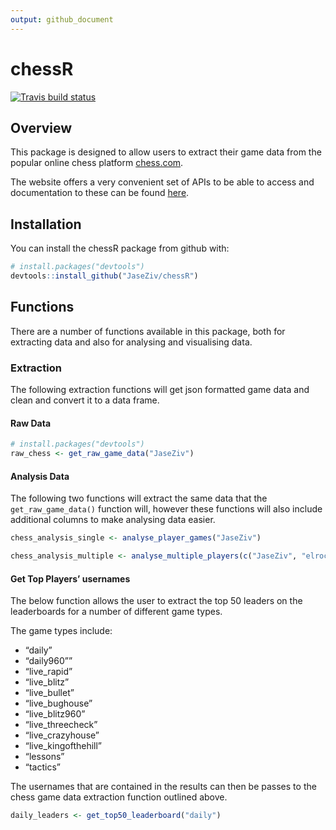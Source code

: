```yaml
---
output: github_document
---
```


# chessR

<!-- badges: start -->
[![Travis build status](https://travis-ci.org/JaseZiv/chessR.svg?branch=master)](https://travis-ci.org/JaseZiv/chessR)
<!-- badges: end -->

## Overview

This package is designed to allow users to extract their game data from the popular online chess platform [chess.com](https://www.chess.com/).

The website offers a very convenient set of APIs to be able to access and documentation to these can be found [here](https://www.chess.com/news/view/published-data-api).


## Installation

You can install the chessR package from github with:

```r
# install.packages("devtools")
devtools::install_github("JaseZiv/chessR")
```


## Functions

There are a number of functions available in this package, both for extracting data and also for analysing and visualising data.

### Extraction

The following extraction functions will get json formatted game data and clean and convert it to a data frame.

#### Raw Data

```r
# install.packages("devtools")
raw_chess <- get_raw_game_data("JaseZiv")
```


#### Analysis Data

The following two functions will extract the same data that the `get_raw_game_data()` function will, however these functions will also include additional columns to make analysing data easier.


```r
chess_analysis_single <- analyse_player_games("JaseZiv")

chess_analysis_multiple <- analyse_multiple_players(c("JaseZiv", "elroch"))

```


#### Get Top Players' usernames

The below function allows the user to extract the top 50 leaders on the leaderboards for a number of different game types.

The game types include:

* "daily"
* "daily960""
* "live_rapid"
* "live_blitz"
* "live_bullet"
* "live_bughouse"
* "live_blitz960"
* "live_threecheck"
* "live_crazyhouse"
* "live_kingofthehill"
* "lessons"
* "tactics"

The usernames that are contained in the results can then be passes to the chess game data extraction function outlined above.

```r
daily_leaders <- get_top50_leaderboard("daily")

```

